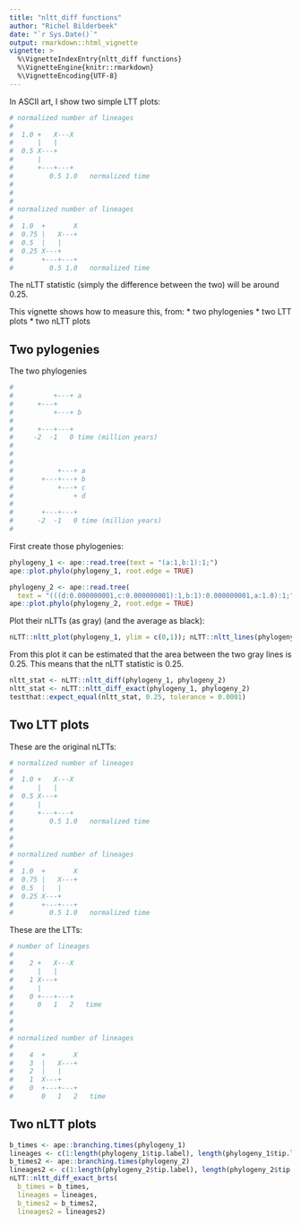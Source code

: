 ```yaml
---
title: "nltt_diff functions"
author: "Richel Bilderbeek"
date: "`r Sys.Date()`"
output: rmarkdown::html_vignette
vignette: >
  %\VignetteIndexEntry{nltt_diff functions}
  %\VignetteEngine{knitr::rmarkdown}
  %\VignetteEncoding{UTF-8}
---
```


In ASCII art, I show two simple LTT plots:

```r
# normalized number of lineages 
#
#  1.0 +   X---X
#      |   |
#  0.5 X---+
#      |
#      +---+---+
#         0.5 1.0   normalized time
#
#
#
# normalized number of lineages 
#
#  1.0  +       X
#  0.75 |   X---+
#  0.5  |   |
#  0.25 X---+
#       +---+---+
#         0.5 1.0   normalized time
```

The nLTT statistic (simply the difference between the two) will be around 0.25.

This vignette shows how to measure this, from:
 * two phylogenies
 * two LTT plots
 * two nLTT plots

## Two pylogenies

The two phylogenies

```r
#
#          +---+ a
#      +---+
#          +---+ b
#
#      +---+---+
#     -2  -1   0 time (million years)
#
#
#               
#           +---+ a
#       +---+---+ b
#           +---+ c
#               + d
#
#       +---+---+
#      -2  -1   0 time (million years)
#
```

First create those phylogenies:

```r
phylogeny_1 <- ape::read.tree(text = "(a:1,b:1):1;")
ape::plot.phylo(phylogeny_1, root.edge = TRUE)

phylogeny_2 <- ape::read.tree(
  text = "(((d:0.000000001,c:0.000000001):1,b:1):0.000000001,a:1.0):1;")
ape::plot.phylo(phylogeny_2, root.edge = TRUE)

```

Plot their nLTTs (as gray) (and the average as black):

```r
nLTT::nltt_plot(phylogeny_1, ylim = c(0,1)); nLTT::nltt_lines(phylogeny_2)
```

From this plot it can be estimated that the area between the two gray lines is 0.25. This
means that the nLTT statistic is 0.25.

```r
nltt_stat <- nLTT::nltt_diff(phylogeny_1, phylogeny_2)
nltt_stat <- nLTT::nltt_diff_exact(phylogeny_1, phylogeny_2)
testthat::expect_equal(nltt_stat, 0.25, tolerance = 0.0001)

```


## Two LTT plots

These are the original nLTTs:

```r
# normalized number of lineages 
#
#  1.0 +   X---X
#      |   |
#  0.5 X---+
#      |
#      +---+---+
#         0.5 1.0   normalized time
#
#
#
# normalized number of lineages 
#
#  1.0  +       X
#  0.75 |   X---+
#  0.5  |   |
#  0.25 X---+
#       +---+---+
#         0.5 1.0   normalized time
```

These are the LTTs:

```r
# number of lineages 
#
#    2 +   X---X
#      |   |
#    1 X---+
#      |
#    0 +---+---+
#      0   1   2   time
#
#
#
# normalized number of lineages 
#
#    4  +       X
#    3  |   X---+
#    2  |   |
#    1  X---+
#    0  +---+---+
#       0   1   2   time
```

## Two nLTT plots

```r
b_times <- ape::branching.times(phylogeny_1)
lineages <- c(1:length(phylogeny_1$tip.label), length(phylogeny_1$tip.label))
b_times2 <- ape::branching.times(phylogeny_2)
lineages2 <- c(1:length(phylogeny_2$tip.label), length(phylogeny_2$tip.label))
nLTT::nltt_diff_exact_brts(
  b_times = b_times,
  lineages = lineages,
  b_times2 = b_times2,
  lineages2 = lineages2)
  
```
